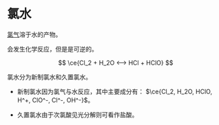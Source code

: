 # 氯水

[氯气](/substances/chlorine-gas)溶于水的产物。

会发生化学反应，但是是可逆的。

$$ \ce{Cl_2 + H_2O <--> HCl + HClO} $$

氯水分为新制氯水和久置氯水。

- 新制氯水因为氯气与水反应，其中主要成分有： $\ce{Cl_2, H_2O, HClO, H^+, ClO^-, Cl^-, OH^-}$。

- 久置氯水由于次氯酸见光分解则可看作盐酸。
